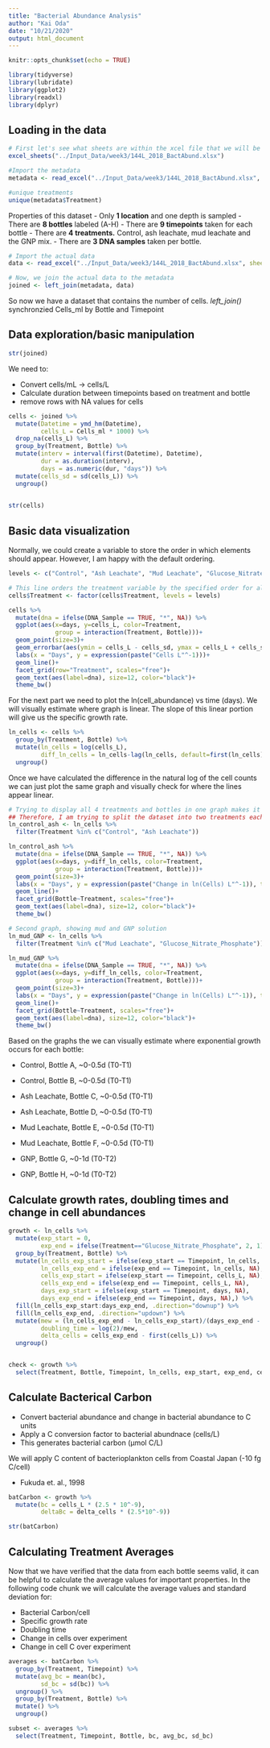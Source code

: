 ```yaml
---
title: "Bacterial Abundance Analysis"
author: "Kai Oda"
date: "10/21/2020"
output: html_document
---
```


```r
knitr::opts_chunk$set(echo = TRUE)

library(tidyverse)
library(lubridate)
library(ggplot2)
library(readxl)
library(dplyr)
```

## Loading in the data 

```r
# First let's see what sheets are within the xcel file that we will be working with 
excel_sheets("../Input_Data/week3/144L_2018_BactAbund.xlsx")

#Import the metadata 
metadata <- read_excel("../Input_Data/week3/144L_2018_BactAbund.xlsx", sheet="Metadata")

#unique treatments 
unique(metadata$Treatment)
```

Properties of this dataset
- Only **1 location** and one depth is sampled 
- There are **8 bottles** labeled (A-H)
- There are **9 timepoints** taken for each bottle 
- There are **4 treatments.** Control, ash leachate, mud leachate and the GNP mix. 
- There are **3 DNA samples** taken per bottle. 

```r
# Import the actual data 
data <- read_excel("../Input_Data/week3/144L_2018_BactAbund.xlsx", sheet="Data")

# Now, we join the actual data to the metadata 
joined <- left_join(metadata, data)

```

So now we have a dataset that contains the number of cells. *left_join()* synchronzied Cells_ml by Bottle and Timepoint 

## Data exploration/basic manipulation 

```r
str(joined)
```

We need to: 

- Convert cells/mL -> cells/L 
- Calculate duration between timepoints based on treatment and bottle 
- remove rows with NA values for cells 

``` r
cells <- joined %>% 
  mutate(Datetime = ymd_hm(Datetime), 
         cells_L = Cells_ml * 1000) %>% 
  drop_na(cells_L) %>% 
  group_by(Treatment, Bottle) %>% 
  mutate(interv = interval(first(Datetime), Datetime), 
         dur = as.duration(interv),
         days = as.numeric(dur, "days")) %>% 
  mutate(cells_sd = sd(cells_L)) %>% 
  ungroup() 
  

str(cells)
```


## Basic data visualization 
Normally, we could create a variable to store the order in which elements should appear. However, I am happy with the default ordering. 

```r
levels <- c("Control", "Ash Leachate", "Mud Leachate", "Glucose_Nitrate_Phosphate")

# This line orders the treatment variable by the specified order for all future figures
cells$Treatment <- factor(cells$Treatment, levels = levels)

cells %>% 
  mutate(dna = ifelse(DNA_Sample == TRUE, "*", NA)) %>% 
  ggplot(aes(x=days, y=cells_L, color=Treatment, 
             group = interaction(Treatment, Bottle)))+
  geom_point(size=3)+
  geom_errorbar(aes(ymin = cells_L - cells_sd, ymax = cells_L + cells_sd), width=0.1)+
  labs(x = "Days", y = expression(paste("Cells L"^-1)))+
  geom_line()+
  facet_grid(row="Treatment", scales="free")+
  geom_text(aes(label=dna), size=12, color="black")+
  theme_bw()


```

For the next part we need to plot the ln(cell_abundance) vs time (days). We will visually estimate where graph is linear. The slope of this linear portion will give us the specific growth rate. 

```r
ln_cells <- cells %>% 
  group_by(Treatment, Bottle) %>% 
  mutate(ln_cells = log(cells_L), 
         diff_ln_cells = ln_cells-lag(ln_cells, default=first(ln_cells))) %>% 
  ungroup()
```

Once we have calculated the difference in the natural log of the cell counts we can just plot the same graph and visually check for where the lines appear linear. 

```r
# Trying to display all 4 treatments and bottles in one graph makes it impossible to distinguish the linear portion
## Therefore, I am trying to split the dataset into two treatments each to make it easier to visualize 
ln_control_ash <- ln_cells %>% 
  filter(Treatment %in% c("Control", "Ash Leachate"))

ln_control_ash %>% 
  mutate(dna = ifelse(DNA_Sample == TRUE, "*", NA)) %>% 
  ggplot(aes(x=days, y=diff_ln_cells, color=Treatment, 
             group = interaction(Treatment, Bottle)))+
  geom_point(size=3)+
  labs(x = "Days", y = expression(paste("Change in ln(Cells) L"^-1)), title="Change in ln(Cells) in control + ash treatments over time")+
  geom_line()+
  facet_grid(Bottle~Treatment, scales="free")+
  geom_text(aes(label=dna), size=12, color="black")+
  theme_bw()

# Second graph, showing mud and GNP solution 
ln_mud_GNP <- ln_cells %>% 
  filter(Treatment %in% c("Mud Leachate", "Glucose_Nitrate_Phosphate"))

ln_mud_GNP %>% 
  mutate(dna = ifelse(DNA_Sample == TRUE, "*", NA)) %>% 
  ggplot(aes(x=days, y=diff_ln_cells, color=Treatment, 
             group = interaction(Treatment, Bottle)))+
  geom_point(size=3)+
  labs(x = "Days", y = expression(paste("Change in ln(Cells) L"^-1)), title="Change in ln(Cells) in mud + GNP treatments over time")+
  geom_line()+
  facet_grid(Bottle~Treatment, scales="free")+
  geom_text(aes(label=dna), size=12, color="black")+
  theme_bw()

```

Based on the graphs the we can visually estimate where exponential growth occurs for each bottle: 

- Control, Bottle A, ~0-0.5d (T0-T1)
- Control, Bottle B, ~0-0.5d (T0-T1)
- Ash Leachate, Bottle C, ~0-0.5d (T0-T1)
- Ash Leachate, Bottle D, ~0-0.5d (T0-T1)
- Mud Leachate, Bottle E, ~0-0.5d (T0-T1)
- Mud Leachate, Bottle F, ~0-0.5d (T0-T1)

- GNP, Bottle G, ~0-1d (T0-T2)
- GNP, Bottle H, ~0-1d (T0-T2)

## Calculate growth rates, doubling times and change in cell abundances 

```r
growth <- ln_cells %>% 
  mutate(exp_start = 0, 
         exp_end = ifelse(Treatment=="Glucose_Nitrate_Phosphate", 2, 1)) %>% 
  group_by(Treatment, Bottle) %>% 
  mutate(ln_cells_exp_start = ifelse(exp_start == Timepoint, ln_cells, NA), 
         ln_cells_exp_end = ifelse(exp_end == Timepoint, ln_cells, NA), 
         cells_exp_start = ifelse(exp_start == Timepoint, cells_L, NA), 
         cells_exp_end = ifelse(exp_end == Timepoint, cells_L, NA), 
         days_exp_start = ifelse(exp_start == Timepoint, days, NA), 
         days_exp_end = ifelse(exp_end == Timepoint, days, NA),) %>%
  fill(ln_cells_exp_start:days_exp_end, .direction="downup") %>%
  fill(ln_cells_exp_end, .direction="updown") %>% 
  mutate(mew = (ln_cells_exp_end - ln_cells_exp_start)/(days_exp_end - days_exp_start), 
         doubling_time = log(2)/mew, 
         delta_cells = cells_exp_end - first(cells_L)) %>% 
  ungroup() 


check <- growth %>%  
  select(Treatment, Bottle, Timepoint, ln_cells, exp_start, exp_end, cells_exp_start, cells_exp_end, mew, doubling_time)

```


## Calculate Bacterical Carbon 

- Convert bacterial abundance and change in bacterial abundance to C units 
- Apply a C conversion factor to bacterial abundnace (cells/L)
- This generates bacterial carbon (µmol C/L)

We will apply C content of bacterioplankton cells from Coastal Japan (-10 fg C/cell)

- Fukuda et. al., 1998

```r
batCarbon <- growth %>% 
  mutate(bc = cells_L * (2.5 * 10^-9), 
         deltaBc = delta_cells * (2.5*10^-9))

str(batCarbon)

```

## Calculating Treatment Averages 

Now that we have verified that the data from each bottle seems valid, it can be helpful to calculate the average values for important properties. In the following code chunk we will calculate the average values and standard deviation for: 

- Bacterial Carbon/cell 
- Specific growth rate 
- Doubling time 
- Change in cells over experiment 
- Change in cell C over experiment 

```r
averages <- batCarbon %>% 
  group_by(Treatment, Timepoint) %>% 
  mutate(avg_bc = mean(bc), 
         sd_bc = sd(bc)) %>% 
  ungroup() %>% 
  group_by(Treatment, Bottle) %>% 
  mutate() %>% 
  ungroup()

subset <- averages %>% 
  select(Treatment, Timepoint, Bottle, bc, avg_bc, sd_bc)
  
```






















